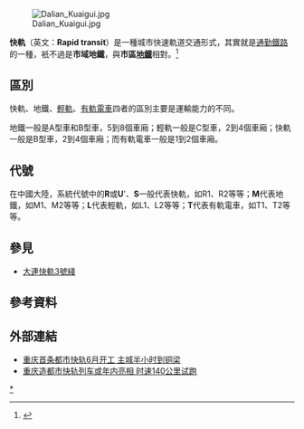 {{globalize|time=2021-03-17|area=中國}}
[[File:Dalian_Kuaigui.jpg|thumb]]

'''快軌'''（英文：'''Rapid transit'''）是一種城市快速軌道交通形式，其實就是[[通勤鐵路|通勤鐵路]]的一種，衹不過是'''市域地鐵'''，與'''市區[[地鐵|地鐵]]'''相對。<ref>{{Cite web |url=http://news.sina.com.cn/o/2014-04-05/041929869799.shtml |title=重庆首条都市快轨6月开工 主城半小时到铜梁 |access-date=2014-06-16 |archive-date=2019-06-10 |archive-url=https://web.archive.org/web/20190610093105/http://news.sina.com.cn/o/2014-04-05/041929869799.shtml |dead-url=no }}</ref>

== 區別 ==
快軌、地鐵、[[輕軌|輕軌]]、[[有軌電車|有軌電車]]四者的區別主要是運輸能力的不同。

地鐵一般是A型車和B型車，5到8個車廂；輕軌一般是C型車，2到4個車廂；快軌一般是B型車，2到4個車廂；而有軌電車一般是1到2個車廂。

== 代號 ==
在中國大陸，系統代號中的'''R'''或'''U''''、'''S'''一般代表快軌，如R1、R2等等；'''M'''代表地鐵，如M1、M2等等；'''L'''代表輕軌，如L1、L2等等；'''T'''代表有軌電車，如T1、T2等等。

== 參見 ==
* [[大連快軌3號綫|大連快軌3號綫]]

== 參考資料 ==
{{reflist}}

== 外部連結 ==
* [http://domestic.kankanews.com/c/2014-04-05/0044274649.shtml 重庆首条都市快轨6月开工 主城半小时到铜梁]{{dead link|date=2018年2月 |bot=InternetArchiveBot |fix-attempted=yes }}
* [https://web.archive.org/web/20130922050302/http://www.cq.xinhuanet.com/2013-06/03/c_116002614.htm 重庆造都市快轨列车或年内亮相 时速140公里试跑]
{{鐵路}}
{{DEFAULTSORT:快軌}}
[[Category:城市軌道交通|*]]